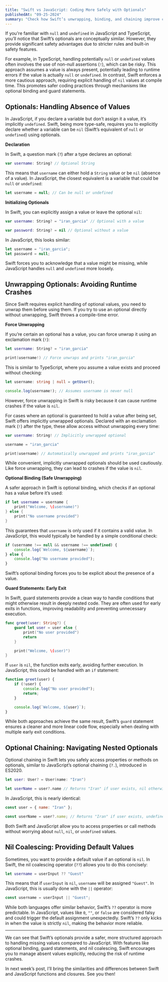 ```yaml
---
title: "Swift vs JavaScript: Coding More Safely with Optionals"  
publishedAt: "09-25-2024"  
summary: "Check how Swift’s unwrapping, binding, and chaining improve code safety while handling optionals."
---
```


If you're familiar with `null` and `undefined` in JavaScript and TypeScript, you’ll notice that Swift’s optionals are conceptually similar. However, they provide significant safety advantages due to stricter rules and built-in safety features.

For example, in TypeScript, handling potentially `null` or `undefined` values often involves the use of non-null assertions (`!`), which can be risky. This approach assumes a value is always present, potentially leading to runtime errors if the value is actually `null` or `undefined`. In contrast, Swift enforces a more cautious approach, requiring explicit handling of `nil` values at compile time. This promotes safer coding practices through mechanisms like optional binding and guard statements.

## Optionals: Handling Absence of Values

In JavaScript, if you declare a variable but don’t assign it a value, it’s implicitly `undefined`. Swift, being more type-safe, requires you to explicitly declare whether a variable can be `nil` (Swift’s equivalent of `null` or `undefined`) using optionals.

**Declaration**

In Swift, a question mark (`?`) after a type declares an optional:

```swift
var username: String? // Optional String
```

This means that `username` can either hold a `String` value or be `nil` (absence of a value). In JavaScript, the closest equivalent is a variable that could be `null` or `undefined`:

```javascript
let username = null; // Can be null or undefined
```

**Initializing Optionals**

In Swift, you can explicitly assign a value or leave the optional `nil`:

```swift
var username: String? = "iran_garcia" // Optional with a value

var password: String? = nil // Optional without a value
```

In JavaScript, this looks similar:

```javascript
let username = "iran_garcia";
let password = null;
```

Swift forces you to acknowledge that a value might be missing, while JavaScript handles `null` and `undefined` more loosely.

## Unwrapping Optionals: Avoiding Runtime Crashes

Since Swift requires explicit handling of optional values, you need to unwrap them before using them. If you try to use an optional directly without unwrapping, Swift throws a compile-time error.

**Force Unwrapping**

If you’re certain an optional has a value, you can force unwrap it using an exclamation mark (`!`):

```swift
let username: String? = "iran_garcia"

print(username!) // Force unwraps and prints "iran_garcia"
```

This is similar to TypeScript, where you assume a value exists and proceed without checking:

```typescript
let username: string | null = getUser();

console.log(username!); // Assumes username is never null
```

However, force unwrapping in Swift is risky because it can cause runtime crashes if the value is `nil`. 

For cases where an optional is guaranteed to hold a value after being set, Swift offers implicitly unwrapped optionals. Declared with an exclamation mark (`!`) after the type, these allow access without unwrapping every time:

```swift
var username: String! // Implicitly unwrapped optional

username = "iran_garcia"

print(username) // Automatically unwrapped and prints "iran_garcia"
```

While convenient, implicitly unwrapped optionals should be used cautiously. Like force unwrapping, they can lead to crashes if the value is `nil`.

**Optional Binding (Safe Unwrapping)**

A safer approach in Swift is optional binding, which checks if an optional has a value before it’s used:

```swift
if let username = username {
    print("Welcome, \(username)")
} else {
    print("No username provided")
}
```

This guarantees that `username` is only used if it contains a valid value. In JavaScript, this would typically be handled by a simple conditional check:

```javascript
if (username !== null && username !== undefined) {
    console.log(`Welcome, ${username}`);
} else {
    console.log("No username provided");
}
```

Swift’s optional binding forces you to be explicit about the presence of a value.

**Guard Statements: Early Exit**

In Swift, guard statements provide a clean way to handle conditions that might otherwise result in deeply nested code. They are often used for early exits in functions, improving readability and preventing unnecessary execution.

```swift
func greet(user: String?) {
    guard let user = user else {
        print("No user provided")
        return
    }

    print("Welcome, \(user)")
}
```

If `user` is `nil`, the function exits early, avoiding further execution. In JavaScript, this could be handled with an `if` statement:

```javascript
function greet(user) {
    if (!user) {
        console.log("No user provided");
        return;
    }

    console.log(`Welcome, ${user}`);
}
```

While both approaches achieve the same result, Swift’s `guard` statement ensures a cleaner and more linear code flow, especially when dealing with multiple early exit conditions.

## Optional Chaining: Navigating Nested Optionals

Optional chaining in Swift lets you safely access properties or methods on optionals, similar to JavaScript’s optional chaining (`?.`), introduced in ES2020.

```swift
let user: User? = User(name: "Iran")

let userName = user?.name // Returns "Iran" if user exists, nil otherwise
```

In JavaScript, this is nearly identical:

```javascript
const user = { name: "Iran" };

const userName = user?.name; // Returns "Iran" if user exists, undefined otherwise
```

Both Swift and JavaScript allow you to access properties or call methods without worrying about `null`, `nil`, or `undefined` values.

## Nil Coalescing: Providing Default Values

Sometimes, you want to provide a default value if an optional is `nil`. In Swift, the nil coalescing operator (`??`) allows you to do this concisely:

```swift
let username = userInput ?? "Guest"
```

This means that if `userInput` is `nil`, `username` will be assigned `"Guest"`. In JavaScript, this is usually done with the `||` operator:

```javascript
const username = userInput || "Guest";
```

While both languages offer similar behavior, Swift’s `??` operator is more predictable. In JavaScript, values like `0`, `""`, or `false` are considered falsy and could trigger the default assignment unexpectedly. Swift’s `??` only kicks in when the value is strictly `nil`, making the behavior more reliable.

---

We can see that Swift’s optionals provide a safer, more structured approach to handling missing values compared to JavaScript. With features like optional binding, guard statements, and nil coalescing, Swift encourages you to manage absent values explicitly, reducing the risk of runtime crashes.

In next week’s post, I’ll bring the similarities and differences between Swift and JavaScript functions and closures. See you then!